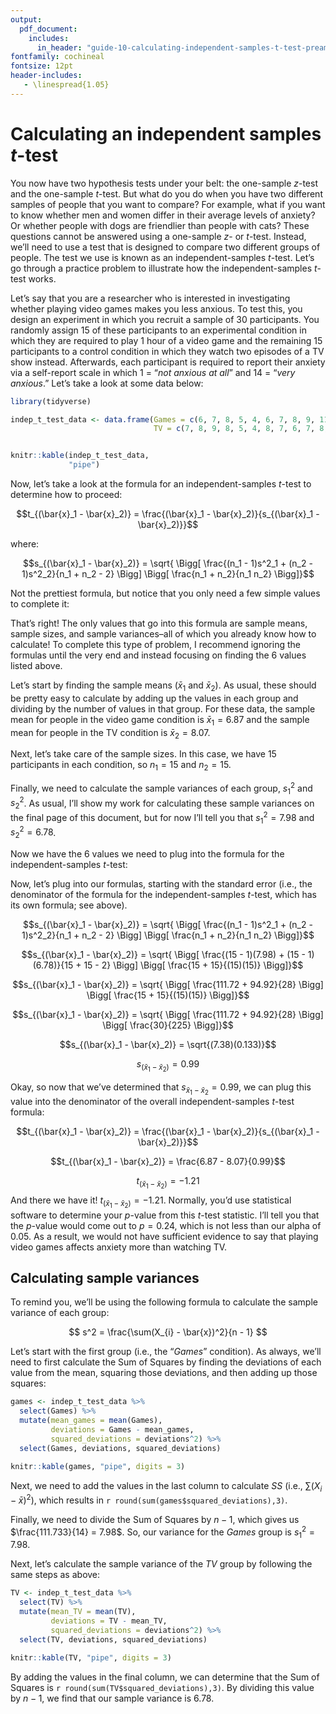 ```yaml
---
output:
  pdf_document:
    includes:
      in_header: "guide-10-calculating-independent-samples-t-test-preamble.tex"
fontfamily: cochineal
fontsize: 12pt
header-includes:
   - \linespread{1.05}
---
```


# Calculating an independent samples _t_-test 

You now have two hypothesis tests under your belt: the one-sample _z_-test and the one-sample _t_-test. But what do you do when you have two different samples of people that you want to compare? For example, what if you want to know whether men and women differ in their average levels of anxiety? Or whether people with dogs are friendlier than people with cats? These questions cannot be answered using a one-sample _z_- or _t_-test. Instead, we’ll need to use a test that is designed to compare two different groups of people. The test we use is known as an independent-samples _t_-test. Let’s go through a practice problem to illustrate how the independent-samples _t_-test works.

Let’s say that you are a researcher who is interested in investigating whether playing video games makes you less anxious. To test this, you design an experiment in which you recruit a sample of 30 participants. You randomly assign 15 of these participants to an experimental condition in which they are required to play 1 hour of a video game and the remaining 15 participants to a control condition in which they watch two episodes of a TV show instead. Afterwards, each participant is required to report their anxiety via a self-report scale in which 1 = “_not anxious at all_” and 14 = “_very anxious_.” Let’s take a look at some data below:


```r

library(tidyverse)

indep_t_test_data <- data.frame(Games = c(6, 7, 8, 5, 4, 6, 7, 8, 9, 11, 13, 2, 4, 5, 8),
                                TV = c(7, 8, 9, 8, 5, 4, 8, 7, 6, 7, 8, 14, 13, 9, 8))


knitr::kable(indep_t_test_data, 
             "pipe")

```

\newpage

Now, let’s take a look at the formula for an independent-samples _t_-test to determine how to proceed:

\begin{center}
Independent samples t-test
\end{center}

$$t_{(\bar{x}_1 - \bar{x}_2)} = \frac{(\bar{x}_1 - \bar{x}_2)}{s_{(\bar{x}_1 - \bar{x}_2)}}$$

where:

\begin{center}
Estimated standard error of the mean difference
\end{center}

$$s_{(\bar{x}_1 - \bar{x}_2)} = \sqrt{ \Bigg[ \frac{(n_1 - 1)s^2_1 + (n_2 - 1)s^2_2}{n_1 + n_2 - 2} \Bigg] \Bigg[ \frac{n_1 + n_2}{n_1 n_2} \Bigg]}$$

Not the prettiest formula, but notice that you only need a few simple values to complete it:

\begin{center}

$\bar{x}_{1} \qquad \bar{x}_{2} \qquad n_{1} \qquad n_{2} \qquad s_{1}^2 \qquad s_{2}^2$

\end{center}

That’s right! The only values that go into this formula are sample means, sample sizes, and sample variances–all of which you already know how to calculate! To complete this type of problem, I recommend ignoring the formulas until the very end and instead focusing on finding the 6 values listed above.

Let’s start by finding the sample means ($\bar{x}_{1}$ and $\bar{x}_{2}$). As usual, these should be pretty easy to calculate by adding up the values in each group and dividing by the number of values in that group. For these data, the sample mean for people in the video game condition is $\bar{x}_{1} = 6.87$ and the sample mean for people in the TV condition is $\bar{x}_{2} = 8.07$.

Next, let’s take care of the sample sizes. In this case, we have $15$ participants in each condition, so $n_{1} = 15$ and $n_{2} = 15$.

Finally, we need to calculate the sample variances of each group, $s_{1}^2$ and $s_{2}^2$. As usual, I’ll show my work for calculating these sample variances on the final page of this document, but for now I’ll tell you that $s_{1}^2 = 7.98$ and $s_{2}^2 = 6.78$.

\newpage 

Now we have the 6 values we need to plug into the formula for the independent-samples _t_-test:

\begin{center}

$\bar{x}_{1} = 6.87 \qquad \bar{x}_{2} = 8.07 \qquad n_{1} = 15 \qquad n_{2} = 15 \qquad s_{1}^2 = 7.98 \qquad s_{2}^2 = 6.78$

\end{center}


Now, let’s plug into our formulas, starting with the standard error (i.e., the denominator of the formula for the independent-samples _t_-test, which has its own formula; see above).

$$s_{(\bar{x}_1 - \bar{x}_2)} = \sqrt{ \Bigg[ \frac{(n_1 - 1)s^2_1 + (n_2 - 1)s^2_2}{n_1 + n_2 - 2} \Bigg] \Bigg[ \frac{n_1 + n_2}{n_1 n_2} \Bigg]}$$

$$s_{(\bar{x}_1 - \bar{x}_2)} = \sqrt{ \Bigg[ \frac{(15 - 1)(7.98) + (15 - 1)(6.78)}{15 + 15 - 2} \Bigg] \Bigg[ \frac{15 + 15}{(15)(15)} \Bigg]}$$

$$s_{(\bar{x}_1 - \bar{x}_2)} = \sqrt{ \Bigg[ \frac{111.72 + 94.92}{28} \Bigg] \Bigg[ \frac{15 + 15}{(15)(15)} \Bigg]}$$

$$s_{(\bar{x}_1 - \bar{x}_2)} = \sqrt{ \Bigg[ \frac{111.72 + 94.92}{28} \Bigg] \Bigg[ \frac{30}{225} \Bigg]}$$

$$s_{(\bar{x}_1 - \bar{x}_2)} = \sqrt{(7.38)(0.133)}$$

$$s_{(\bar{x}_1 - \bar{x}_2)} = 0.99$$

Okay, so now that we’ve determined that $s_{\bar{x}_1 - \bar{x}_2} = 0.99$, we can plug this value into the denominator of the overall independent-samples _t_-test formula:

$$t_{(\bar{x}_1 - \bar{x}_2)} = \frac{(\bar{x}_1 - \bar{x}_2)}{s_{(\bar{x}_1 - \bar{x}_2)}}$$

$$t_{(\bar{x}_1 - \bar{x}_2)} = \frac{6.87 - 8.07}{0.99}$$

$$t_{(\bar{x}_1 - \bar{x}_2)} = -1.21$$
And there we have it! $t_{(\bar{x}_1 - \bar{x}_2)} = - 1.21$. Normally, you’d use statistical software to determine your _p_-value from this _t_-test statistic. I’ll tell you that the _p_-value would come out to $p = 0.24$, which is not less than our alpha of $0.05$. As a result, we would not have sufficient evidence to say that playing video games affects anxiety more than watching TV.

\newpage

## Calculating sample variances

To remind you, we’ll be using the following formula to calculate the sample variance of each group:

$$
s^2 = \frac{\sum(X_{i} - \bar{x})^2}{n - 1}
$$

Let’s start with the first group (i.e., the “_Games_” condition). As always, we’ll need to first calculate the Sum of Squares by finding the deviations of each value from the mean, squaring those deviations, and then adding up those squares:

```r

games <- indep_t_test_data %>% 
  select(Games) %>% 
  mutate(mean_games = mean(Games),
         deviations = Games - mean_games,
         squared_deviations = deviations^2) %>% 
  select(Games, deviations, squared_deviations)

knitr::kable(games, "pipe", digits = 3)

```


Next, we need to add the values in the last column to calculate _SS_ (i.e., $\sum(X_{i} - \bar{x})^2$), which results in `r round(sum(games$squared_deviations),3)`.

Finally, we need to divide the Sum of Squares by $n - 1$, which gives us $\frac{111.733}{14} = 7.98$. So, our variance for the _Games_ group is $s_{1}^2 = 7.98$.

\newpage

Next, let’s calculate the sample variance of the _TV_ group by following the same steps as above:

```r

TV <- indep_t_test_data %>% 
  select(TV) %>% 
  mutate(mean_TV = mean(TV),
         deviations = TV - mean_TV,
         squared_deviations = deviations^2) %>% 
  select(TV, deviations, squared_deviations)

knitr::kable(TV, "pipe", digits = 3)

```

By adding the values in the final column, we can determine that the Sum of Squares is `r round(sum(TV$squared_deviations),3)`. By dividing this value by $n - 1$, we find that our sample variance is $6.78$.


